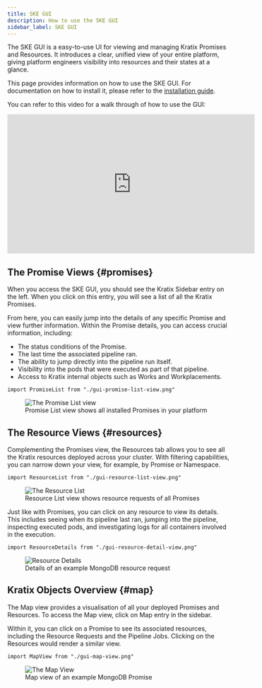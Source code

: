 ```yaml
---
title: SKE GUI
description: How to use the SKE GUI
sidebar_label: SKE GUI
---
```


The SKE GUI is a easy-to-use UI for viewing and managing Kratix Promises and Resources.
It introduces a clear, unified view of your entire platform, giving platform engineers visibility into resources and their states at a glance.

This page provides information on how to use the SKE GUI. For documentation on how to install it, please refer to the [installation guide](/ske/installing-ske/ske-gui).

You can refer to this video for a walk through of how to use the GUI:

<div style={{"text-align":"center"}}>
<iframe width="560" height="315" src="https://www.youtube.com/embed/lLxT0mKXgA8?si=Awm6FDzbUAPNZk6h" title="YouTube video player" frameborder="0" allow="accelerometer; autoplay; clipboard-write; encrypted-media; gyroscope; picture-in-picture; web-share; fullscreen" referrerpolicy="strict-origin-when-cross-origin" allowfullscreen></iframe>
</div>

## The Promise Views {#promises}

When you access the SKE GUI, you should see the Kratix Sidebar entry on the left. When you click on this entry, you will see a list of all the Kratix Promises.

From here, you can easily jump into the details of any specific Promise and view further information.
Within the Promise details, you can access crucial information, including:
* The status conditions of the Promise.
* The last time the associated pipeline ran.
* The ability to jump directly into the pipeline run itself.
* Visibility into the pods that were executed as part of that pipeline.
* Access to Kratix internal objects such as Works and Workplacements.

```mdx-code-block
import PromiseList from "./gui-promise-list-view.png"
```

<figure className="diagram">
  <img className="large" src={PromiseList} alt="The Promise List view" />

  <figcaption>Promise List view shows all installed Promises in your platform</figcaption>
</figure>


## The Resource Views {#resources}

Complementing the Promises view, the Resources tab allows you to see all the Kratix resources deployed across your cluster. With filtering capabilities, you can narrow down your view, for example, by Promise or Namespace.

```mdx-code-block
import ResourceList from "./gui-resource-list-view.png"
```

<figure className="diagram">
  <img className="large" src={ResourceList} alt="The Resource List" />

  <figcaption>Resource List view shows resource requests of all Promises</figcaption>
</figure>


Just like with Promises, you can click on any resource to view its details. This includes seeing when its pipeline last ran, jumping into the pipeline, inspecting executed pods, and investigating logs for all containers involved in the execution.

```mdx-code-block
import ResourceDetails from "./gui-resource-detail-view.png"
```

<figure className="diagram">
  <img className="large" src={ResourceDetails} alt="Resource Details" />

  <figcaption>Details of an example MongoDB resource request</figcaption>
</figure>

## Kratix Objects Overview {#map}

The Map view provides a visualisation of all your deployed Promises and Resources. To access the Map view, click on Map entry in the sidebar.

Within it, you can click on a Promise to see its associated resources, including the Resource Requests and the Pipeline Jobs. Clicking on the Resources would render a similar view.

```mdx-code-block
import MapView from "./gui-map-view.png"
```

<figure className="diagram">
  <img className="large" src={MapView} alt="The Map View" />

  <figcaption>Map view of an example MongoDB Promise</figcaption>
</figure>